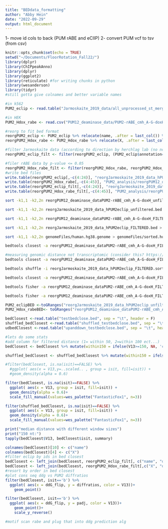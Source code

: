 ```yaml
---
title: "BEDdata_formatting"
author: "Abby Hein"
date: "2022-09-29"
output: html_document
---
```

1- move id cols to back (PUM rABE and eClIP)
2- convert PUM vcf to tsv (from csv)
```r
knitr::opts_chunk$set(echo = TRUE)
setwd("~/Documents/FloorRotation_Fall22/")
library(dplyr)
library(ChIPpeakAnno)
library(dplyr)
library(ggplot2)
library(reticulate) #for writing chunks in python
library(wesanderson)
library(tidyr)
#still gotta give colnames and better variable names
```


```r
#in k562
PUM2_eclip <- read.table("Jarmoskaite_2019_data/all_unprocessed_st_merged.00.hPUM2_all.random_5e 06.input.ENCFF786ZZB.R2.500.rep2.ENCFF732EQX.rep1.ENCFF231WHF.temp37.co.bed", quote = "", sep = "\t", header = T)

#in HEK
PUM2_Hdox_rabe <- read.csv("PUM12_deaminase_data/PUM2-rABE_cmh_A-G-doxH.vcf")
```


```r
#reorg to fit bed format
reorgPUM2_eclip <- PUM2_eclip %>% relocate(name, .after = last_col()) %>% relocate(split_id, .after = last_col()) %>% relocate(strand, .after = last_col())
reorgPUM2_Hdox_rabe <- PUM2_Hdox_rabe %>% relocate(X, .after = last_col())  %>% relocate(X.1, .after = last_col()) %>% relocate(exon_strand, .after = last_col())

#filter Jarmoskaite data (according to direction by herchlag lab (no nc rna and split id  < 10))
reorgPUM2_eclip_filt <- filter(reorgPUM2_eclip, (PUM2_eclip$annotation=="3' UTR"| PUM2_eclip$annotation=="5' UTR"| PUM2_eclip$annotation=='exon')&(PUM2_eclip$score != '.')&(PUM2_eclip$split_id < 10)&(PUM2_eclip$gene_type=='protein-coding'))

#filer rABE data by p-value <= 0.05
reorgPUM2_Hdox_rabe_filt <- filter(reorgPUM2_Hdox_rabe, reorgPUM2_Hdox_rabe$padj<=0.05)
#write bed files
write.table(reorgPUM2_eclip[,-c(4:24)], "reorgJarmoskaite_2019_data_hPUM2eclip_unfiltered.bed", sep = "\t", row.names = FALSE, col.names = FALSE, quote = FALSE)
write.table(reorgPUM2_Hdox_rabe[,-c(4:45)], "PUM2_analysis/reorgPUM12_deaminase_dataPUM2-rABE_cmh_A-G-doxH_unfiltered.bed", sep = "\t", row.names = FALSE, col.names = FALSE, quote = FALSE)
write.table(reorgPUM2_eclip_filt[,-c(4:24)], "reorgJarmoskaite_2019_data_hPUM2eclip_FILTERED.bed", sep = "\t", row.names = FALSE, col.names = FALSE, quote = FALSE)
write.table(reorgPUM2_Hdox_rabe_filt[,-c(4:45)], "PUM2_analysis/reorgPUM12_deaminase_dataPUM2-rABE_cmh_A-G-doxH_FILTERED.bed", sep = "\t", row.names = FALSE, col.names = FALSE, quote = FALSE)
```


```bash
sort -k1,1 -k2,2n reorgPUM12_deaminase_dataPUM2-rABE_cmh_A-G-doxH_unfiltered.bed > reorgPUM12_deaminase_dataPUM2-rABE_cmh_A-G-doxH_unfiltered.sorted.bed

sort -k1,1 -k2,2n reorgJarmoskaite_2019_data_hPUM2eclip_unfiltered.bed > reorgJarmoskaite_2019_data_hPUM2eclip_unfiltered.sorted.bed

sort -k1,1 -k2,2n reorgPUM12_deaminase_dataPUM2-rABE_cmh_A-G-doxH_FILTERED.bed > reorgPUM12_deaminase_dataPUM2-rABE_cmh_A-G-doxH_FILTERED.sorted.bed

sort -k1,1 -k2,2n reorgJarmoskaite_2019_data_hPUM2eclip_FILTERED.bed > reorgJarmoskaite_2019_data_hPUM2eclip_FILTERED.sorted.bed

sort -k1,1 -k2,2n genomeFiles/human.hg38.genome > genomeFiles/sorted.human.hg38.genome

bedtools closest -a reorgPUM12_deaminase_dataPUM2-rABE_cmh_A-G-doxH_FILTERED.sorted.bed -b reorgJarmoskaite_2019_data_hPUM2eclip_FILTERED.sorted.bed -D ref -io -iu -s > PUM2_downstreamclosest_eclip.bed

#measuring genomic distance not transcriptomic (consider this? https://www.bioconductor.org/packages/devel/bioc/vignettes/ensembldb/inst/doc/coordinate-mapping.html)
bedtools closest -a reorgPUM12_deaminase_dataPUM2-rABE_cmh_A-G-doxH_FILTERED.sorted.bed -b reorgJarmoskaite_2019_data_hPUM2eclip_FILTERED.sorted.bed -D ref -io -s > PUM2_updownstreamclosest_eclip.bed

bedtools shuffle -i reorgJarmoskaite_2019_data_hPUM2eclip_FILTERED.sorted.bed -g genomeFiles/human.hg38.genome | sort -k1,1 -k2,2n  > shuff_reorgJarmoskaite_2019_data_hPUM2eclip_FILTERED.sorted.bed

bedtools closest -a reorgPUM12_deaminase_dataPUM2-rABE_cmh_A-G-doxH_FILTERED.sorted.bed -b shuff_reorgJarmoskaite_2019_data_hPUM2eclip_FILTERED.sorted.bed -D ref -io -iu -s > shuffled_PUM2_downstreamclosest_eclip.bed

bedtools fisher -a reorgPUM12_deaminase_dataPUM2-rABE_cmh_A-G-doxH_FILTERED.sorted.bed -b reorgJarmoskaite_2019_data_hPUM2eclip_FILTERED.sorted.bed -g genomeFiles/sorted.human.hg38.genome

bedtools fisher -a reorgPUM12_deaminase_dataPUM2-rABE_cmh_A-G-doxH_FILTERED.sorted.bed -b shuff_reorgJarmoskaite_2019_data_hPUM2eclip_FILTERED.sorted.bed -g genomeFiles/sorted.human.hg38.genome
```



```r
PUM2_eclipBED <-toGRanges("reorgJarmoskaite_2019_data_hPUM2eclip_unfiltered.sorted.bed")
PUM2_Hdox_rabeBED<- toGRanges("reorgPUM12_deaminase_dataPUM2-rABE_cmh_A-G-doxH_unfiltered.sorted.bed")

bedClosest <-read.table("testbedclose.bed", sep = "\t", header = F)
shuffled_bedClosest <-read.table("shuffled_testbedclose.bed", sep = "\t", header = F)
udbedClosest <-read.table("upanddown_testbedclose.bed", sep = "\t", header = F)

#lets do some stats
#add column for filtered distance (1= within 50, 2=within 100 ect...)
bedClosest <- bedClosest %>% mutate(within150 = ifelse(V13>=150, NA, 'c'), within100 = ifelse(V13>=100, NA, 'b'), within50 = ifelse(V13>=50, NA, 'a')) %>% pivot_longer(within150:within50, names_to = "Group", values_to = "isit")

shuffled_bedClosest <- shuffled_bedClosest %>% mutate(within150 = ifelse(V13>=150, NA, 'c'), within100 = ifelse(V13>=100, NA, 'b'), within50 = ifelse(V13>=50, NA, 'a')) %>% pivot_longer(within150:within50, names_to = "Group", values_to = "isit")

#filter(bedClosest, is.na(isit)==FALSE) %>% 
  #ggplot( aes(x = V13,y=..scaled.. , group = isit, fill=isit)) +
  #geom_density(alpha = 0.6)

filter(bedClosest, is.na(isit)==FALSE) %>% 
  ggplot( aes(x = V13, group = isit, fill=isit)) +
  geom_density(alpha = 0.6)+
  scale_fill_manual(values=wes_palette("FantasticFox1", n=3))

filter(shuffled_bedClosest, is.na(isit)==FALSE) %>% 
  ggplot( aes(x = V13, group = isit, fill=isit)) +
  geom_density(alpha = 0.6)+
  scale_fill_manual(values=wes_palette("FantasticFox1", n=3))

print("median distance with different window sizes")
print("150 nt:")
tapply(bedClosest$V13, bedClosest$isit, summary)
```

```r
colnames(bedClosest)[10] <- c("name")
colnames(bedClosest)[4] <- c("X")
#filter eclip by ids in bed closest
bedClosest <- left_join(bedClosest, reorgPUM2_eclip_filt[, c("name", "ddG_flip")], by = "name")
bedClosest <- left_join(bedClosest, reorgPUM2_Hdox_rabe_filt[,c("X", "diffratios", "padj")], by = "X")
#resort by order in bed closest
#plot cons seq ddg vs PUM2 diffratios
filter(bedClosest, isit=='b') %>% 
  ggplot( aes(x = ddG_flip, y = diffratios, color = V13))+
    geom_point()

filter(bedClosest, isit=='b') %>% 
  ggplot( aes(x = ddG_flip, y = padj, color = V13))+
    geom_point()+
    scale_y_reverse()

```


```r
#motif scan rabe and plug that into ddg prediction alg
```


```r

```

